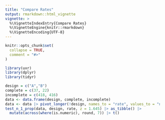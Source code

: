 ```yaml
---
title: "Compare Rates"
output: rmarkdown::html_vignette
vignette: >
  %\VignetteIndexEntry{Compare Rates}
  %\VignetteEngine{knitr::rmarkdown}
  %\VignetteEncoding{UTF-8}
---
```


```r
knitr::opts_chunk$set(
  collapse = TRUE,
  comment = "#>"
)
```

```r
library(uxr)
library(dplyr)
library(tidyr)
```



```r
design = c("A","B")
complete = c(37, 22)
incomplete = c(418, 416)
data <- data.frame(design, complete, incomplete)
data <- data |> pivot_longer(!design, names_to = "rate", values_to = "n") |>  tidyr::uncount(n)
test_n_1_prop(data, design, rate, z = 1.645) |> as_tibble() |> 
  mutate(across(where(is.numeric), round, 7)) |> t()
```



